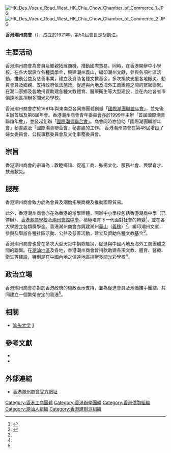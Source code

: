 
[[File:HK_Des_Voeux_Road_West_HK_Chiu_Chow_Chamber_of_Commerce_1.JPG|right]]
[[File:HK_Des_Voeux_Road_West_HK_Chiu_Chow_Chamber_of_Commerce_2.JPG|right]]

'''香港潮州商會'''（{{lang-en|'''Hong Kong Chiu Chow Chamber of Commerce'''}}），成立於1921年，第50屆會長是胡劍江。

==主要活动==
香港潮州商會為會員及鄉親拓展商機，推動國際貿易。同時，在香港開辦中小學校，在各大學設立各種獎學金，興建潮州義山，編印潮州文獻，參與各項社區活動，推動公益及慈善事業，建立及資助各種文教基金。多次捐款支援各地賑災、動員會員及鄉親、支持政府依法施政、促進與內地及海外工商團體之間的緊密聯繫。在潮汕家鄉及各地捐資助建各種文教體育、醫療衛生等大型建設，並在內地各省市偏遠地區捐辦多間光彩學校。

香港潮州商會亦於1981年與東南亞各同鄉團體創辦「[[國際潮團聯誼年會|國際潮團聯誼年會]]」，並先後主辦首屆及第8屆年會。香港潮州商會青年委員會亦於1999年主辦「首屆國際潮青聯誼年會」，並發起創辦「[[國際潮青聯合會|國際潮青聯合會]]」。商會同時亦協助「國際潮團聯誼年會」秘書處及「國際潮青聯合會」秘書處的工作。
香港潮州商會在第48屆增設了婦女委員會、公民事務委員會及文化事務委員會。

==宗旨==
香港潮州商會的宗旨為：敦睦鄉誼、促進工商、弘揚文化、服務社會、興學育才、扶貧救災。

==服務==
香港潮州商會致力於為會員及潮僑拓展商機及推動國際貿易。

此外，香港潮州商會亦在為香港的辦學團體，開辦中小學校包括香港潮商中學（已停辦）、[[香港潮商學校|香港潮商學校]]及[[潮州會館中學|潮州會館中學]]，積極培育下一代面對社會的轉變<ref>{{Cite web|url=https://www.openschool.hk/kol/article/f7f772f0-d5a2-11e8-95ad-ffbad0f93d3f/%E5%AD%B8%E6%A0%A1%E5%B0%88%E8%A8%AA/1123/%E9%A6%99%E6%B8%AF%E6%BD%AE%E5%95%86%E5%AD%B8%E6%A0%A1|title=香港潮商學校 - (OpenSchool)|accessdate=2018-10-31|work=www.openschool.hk|language=zh-hk}}</ref>，並在各大學設立各類獎學金。香港潮州商會亦興建潮州[[義山|義山]]（[[義稼|義稼]]）<ref>{{cite web|url=http://www.chaoshang.org/Article/NewsDetails.aspx?Id=972|title=香港潮州商會拜祭先友|publisher=[[深圳市潮汕商會|深圳市潮汕商會]]|date=2012-04-09|accessdate=2012-12-04}}{{dead link|date=2018年5月 |bot=InternetArchiveBot |fix-attempted=yes }}</ref>，編印潮州文獻，參與及舉辦各種社區活動、公益及慈善活動，建立及資助各種文教基金<ref name="商會史略"/>。

香港潮州商會也曾在多次大型天災中捐款賑災，促進與中國內地及海外工商團體之間的聯繫。在[[潮汕地區|潮汕地區]]及各地，香港潮州商會曾捐款助建各項文教、體育、醫療、衛生等建設，特別是在中國內地之偏遠地區捐辦多間[[光彩學校|光彩學校]]<ref name="商會史略"/>。

==政治立場==
香港潮州商會亦對於香港政府的施政表示支持，並為促進會員及潮僑攜手團結、共同建立一個繁榮安定的香港<ref name="商會史略"/>。

== 相關 ==
* [[汕头大学|汕头大学]] [https://web.archive.org/web/20060820215542/http://www.stu.edu.cn/gb/index.asp]

==參考文獻==
{{reflist}}

*{{cite book|url=http://www.hkcna.hk/content/2012/0718/150132.shtml|title=香港潮州商會九十年發展史|author=[[周佳榮|周佳榮]]|ISBN=9789888181636|date=2012年7月|publisher=香港中華書局|access-date=2012-12-04|archive-date=2020-08-11|archive-url=https://web.archive.org/web/20200811020104/http://www.hkcna.hk/content/2012/0718/150132.shtml|dead-url=no}}
*{{cite book|url=http://books.google.com.hk/books/about/%E6%97%85%E6%B8%AF%E6%BD%AE%E5%B7%9E%E5%95%86%E6%9C%83%E4%B8%89%E5%8D%81%E9%80%B1%E5%B9%B4%E7%B4%80%E5%BF%B5%E7%89%B9.html?id=BxE5AQAAIAAJ&redir_esc=y|title=旅港潮州商會三十週年紀念特刊|publisher=旅港潮州商會|year=1951年}}

==外部連結==
* [http://www.chiuchow.org.hk/ 香港潮州商會官方網址] {{Wayback|url=http://www.chiuchow.org.hk/ |date=20210416100824 }}

[[Category:香港工商團體|Category:香港工商團體]]
[[Category:香港辦學團體|Category:香港辦學團體]]
[[Category:香港僑胞組織|Category:香港僑胞組織]]
[[Category:潮汕人組織|Category:潮汕人組織]]
[[Category:香港建制派組織|Category:香港建制派組織]]